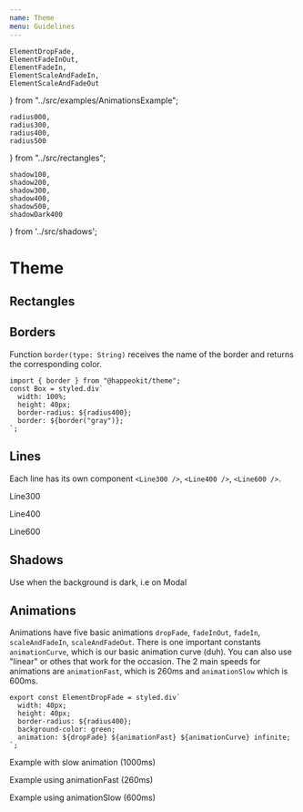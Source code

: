 ```yaml
---
name: Theme
menu: Guidelines
---
```


    ElementDropFade,
    ElementFadeInOut,
    ElementFadeIn,
    ElementScaleAndFadeIn,
    ElementScaleAndFadeOut
} from "../src/examples/AnimationsExample";

    radius000, 
    radius300, 
    radius400, 
    radius500 
} from "../src/rectangles";



    shadow100,
    shadow200,
    shadow300,
    shadow400,
    shadow500,
    shadowDark400
} from '../src/shadows';



# Theme

<Metadata pkg={pkg}/>

## Rectangles

<RectangleExample borderRadius={radius000} name='radius000' />
<RectangleExample borderRadius={radius300} name='radius300' />
<RectangleExample borderRadius={radius400} name='radius400' />
<RectangleExample borderRadius={radius500} name='radius500' />

## Borders

Function `border(type: String)` receives the name of the border and returns the corresponding color.
```
import { border } from "@happeokit/theme";
const Box = styled.div`
  width: 100%;
  height: 40px;
  border-radius: ${radius400};
  border: ${border("gray")};
`;
```

<div style={{display: 'flex', alignItems: 'flex-start'}}>
    <div style={{width: '50%'}}>
        <BorderExample border={border('black')} name='black'/>
        <BorderExample border={border('gray')} name='gray (gray-06)'/>
        <BorderExample border={border('disabled')} name='disable (gray-08)'/>
    </div>
    <div style={{width: '50%'}}>
        <BorderExample border={border('navy')} name='navy'/>
        <BorderExample border={border('active')} name='active'/>
        <BorderExample border={border('success')} name='success'/>
        <BorderExample border={border('warn')} name='warn'/>
        <BorderExample border={border('alert')} name='alert'/>
        <BorderExample border={border('violet')} name='alert'/>
    </div>
</div>

## Lines
Each line has its own component `<Line300 />`, `<Line400 />`, `<Line600 />`.

<Line300 />
<p>Line300</p>
<Line400 />
<p>Line400</p>
<Line600 />
<p>Line600</p>

## Shadows

<RectangleExample name='shadow200' shadow={shadow200}/>
<RectangleExample name='shadow300' shadow={shadow300}/>
<RectangleExample name='shadow400' shadow={shadow400}/>
<RectangleExample name='shadow500' shadow={shadow500}/>
<CircleExample name='shadow100' shadow={shadow100} />

<BackgroundBox>
    <RectangleExample name='shadow200' shadow={shadow200}/>
    <RectangleExample name='shadow300' shadow={shadow300}/>
    <RectangleExample name='shadow400' shadow={shadow400}/>
    <RectangleExample name='shadow500' shadow={shadow500}/>
    <CircleExample name='shadow100' shadow={shadow100} />
</BackgroundBox>

Use when the background is dark, i.e on Modal

<DarkBox>
    <RectangleExample name='shadowDark400' shadow={shadowDark400}/>
</DarkBox>

## Animations

Animations have five basic animations `dropFade`, `fadeInOut`, `fadeIn`, `scaleAndFadeIn`, `scaleAndFadeOut`.
There is one important constants `animationCurve`, which is our basic animation curve (duh). You can also use "linear" or othes that work for the occasion.
The 2 main speeds for animations are `animationFast`, which is 260ms and `animationSlow` which is 600ms.

```
export const ElementDropFade = styled.div`
  width: 40px;
  height: 40px;
  border-radius: ${radius400};
  background-color: green;
  animation: ${dropFade} ${animationFast} ${animationCurve} infinite;
`;
```

<BackgroundBox>
    <div style={{display:"flex"}}>
        <div>
            <p>Example with slow animation (1000ms)</p>
            <ElementDropFade duration={"1000ms"} />
            <ElementFadeInOut duration={"1000ms"} />
            <ElementFadeIn duration={"1000ms"} />
            <ElementScaleAndFadeIn duration={"1000ms"} />
            <ElementScaleAndFadeOut duration={"1000ms"} />
        </div>
        <div>
            <p>Example using animationFast (260ms)</p>
            <ElementDropFade duration={"fast"} />
            <ElementFadeInOut duration={"fast"} />
            <ElementFadeIn duration={"fast"} />
            <ElementScaleAndFadeIn duration={"fast"} />
            <ElementScaleAndFadeOut duration={"fast"} />
        </div>
        <div>
            <p>Example using animationSlow (600ms)</p>
            <ElementDropFade duration={"slow"} />
            <ElementFadeInOut duration={"slow"} />
            <ElementFadeIn duration={"slow"} />
            <ElementScaleAndFadeIn duration={"slow"} />
            <ElementScaleAndFadeOut duration={"slow"} />
        </div>
    </div>
</BackgroundBox>
